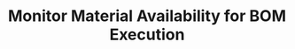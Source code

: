 ---
title: "Monitor Material Availability for BOM Execution"
description: "Description of your new file."
---